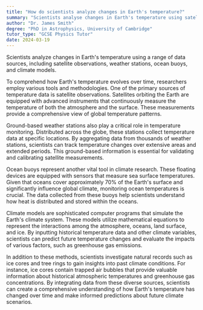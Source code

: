 ```yaml
---
title: "How do scientists analyze changes in Earth's temperature?"
summary: "Scientists analyse changes in Earth's temperature using satellite data, weather stations, ocean buoys, and climate models."
author: "Dr. James Smith"
degree: "PhD in Astrophysics, University of Cambridge"
tutor_type: "GCSE Physics Tutor"
date: 2024-03-19
---
```


Scientists analyze changes in Earth's temperature using a range of data sources, including satellite observations, weather stations, ocean buoys, and climate models.

To comprehend how Earth's temperature evolves over time, researchers employ various tools and methodologies. One of the primary sources of temperature data is satellite observations. Satellites orbiting the Earth are equipped with advanced instruments that continuously measure the temperature of both the atmosphere and the surface. These measurements provide a comprehensive view of global temperature patterns.

Ground-based weather stations also play a critical role in temperature monitoring. Distributed across the globe, these stations collect temperature data at specific locations. By aggregating data from thousands of weather stations, scientists can track temperature changes over extensive areas and extended periods. This ground-based information is essential for validating and calibrating satellite measurements.

Ocean buoys represent another vital tool in climate research. These floating devices are equipped with sensors that measure sea surface temperatures. Given that oceans cover approximately $70\%$ of the Earth's surface and significantly influence global climate, monitoring ocean temperatures is crucial. The data collected from these buoys help scientists understand how heat is distributed and stored within the oceans.

Climate models are sophisticated computer programs that simulate the Earth's climate system. These models utilize mathematical equations to represent the interactions among the atmosphere, oceans, land surface, and ice. By inputting historical temperature data and other climate variables, scientists can predict future temperature changes and evaluate the impacts of various factors, such as greenhouse gas emissions.

In addition to these methods, scientists investigate natural records such as ice cores and tree rings to gain insights into past climate conditions. For instance, ice cores contain trapped air bubbles that provide valuable information about historical atmospheric temperatures and greenhouse gas concentrations. By integrating data from these diverse sources, scientists can create a comprehensive understanding of how Earth's temperature has changed over time and make informed predictions about future climate scenarios.
    